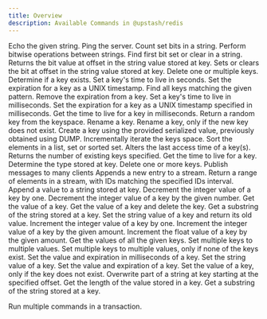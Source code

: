 ```yaml
---
title: Overview
description: Available Commands in @upstash/redis
---
```


<AccordionGroup>

<Accordion title="Auth">
<CardGroup cols={3}>

<Card title="ECHO" href="/oss/sdks/ts/redis/commands/auth/echo">
  Echo the given string.
</Card>

<Card title="PING" href="/oss/sdks/ts/redis/commands/auth/ping">
    Ping the server.
</Card>
</CardGroup>
</Accordion>
<Accordion title="Bitmap">
<CardGroup cols={3}>

<Card title="BITCOUNT" href="/oss/sdks/ts/redis/commands/bitmap/bitcount">
    Count set bits in a string.
</Card>
<Card title="BITOP" href="/oss/sdks/ts/redis/commands/bitmap/bitop">
    Perform bitwise operations between strings.
</Card>
<Card title="BITPOS" href="/oss/sdks/ts/redis/commands/bitmap/bitpos">
    Find first bit set or clear in a string.
</Card>
<Card title="GETBIT" href="/oss/sdks/ts/redis/commands/bitmap/getbit">
    Returns the bit value at offset in the string value stored at key.
</Card>
<Card title="SETBIT" href="/oss/sdks/ts/redis/commands/bitmap/setbit">
    Sets or clears the bit at offset in the string value stored at key.
</Card>
</CardGroup>
</Accordion>
<Accordion title="Generic">
<CardGroup cols={3}>
<Card title="DEL" href="/oss/sdks/ts/redis/commands/generic/del">
    Delete one or multiple keys.
</Card>
<Card title="EXISTS" href="/oss/sdks/ts/redis/commands/generic/exists">
    Determine if a key exists.
</Card>
<Card title="EXPIRE" href="/oss/sdks/ts/redis/commands/generic/expire">
    Set a key's time to live in seconds.
</Card>
<Card title="EXPIREAT" href="/oss/sdks/ts/redis/commands/generic/expireat">
    Set the expiration for a key as a UNIX timestamp.
</Card>
<Card title="KEYS" href="/oss/sdks/ts/redis/commands/generic/keys">
    Find all keys matching the given pattern.
</Card>
<Card title="PERSIST" href="/oss/sdks/ts/redis/commands/generic/persist">
    Remove the expiration from a key.
</Card>
<Card title="PEXPIRE" href="/oss/sdks/ts/redis/commands/generic/pexpire">
    Set a key's time to live in milliseconds.
</Card>
<Card title="PEXPIREAT" href="/oss/sdks/ts/redis/commands/generic/pexpireat">
    Set the expiration for a key as a UNIX timestamp specified in milliseconds.
</Card>
<Card title="PTTL" href="/oss/sdks/ts/redis/commands/generic/pttl">
    Get the time to live for a key in milliseconds.
</Card>
<Card title="RANDOMKEY" href="/oss/sdks/ts/redis/commands/generic/randomkey">
    Return a random key from the keyspace.
</Card>
<Card title="RENAME" href="/oss/sdks/ts/redis/commands/generic/rename">
    Rename a key.
</Card>
<Card title="RENAMENX" href="/oss/sdks/ts/redis/commands/generic/renamenx">
    Rename a key, only if the new key does not exist.
</Card>
<Card title="RESTORE" href="/oss/sdks/ts/redis/commands/generic/restore">
    Create a key using the provided serialized value, previously obtained using DUMP.
</Card>
<Card title="SCAN" href="/oss/sdks/ts/redis/commands/generic/scan">
    Incrementally iterate the keys space.
</Card>
<Card title="SORT" href="/oss/sdks/ts/redis/commands/generic/sort">
    Sort the elements in a list, set or sorted set.
</Card>
<Card title="TOUCh" href="/oss/sdks/ts/redis/commands/generic/touch">
    Alters the last access time of a key(s). Returns the number of existing keys specified.
</Card>
<Card title="TTL" href="/oss/sdks/ts/redis/commands/generic/ttl">
    Get the time to live for a key.
</Card>
<Card title="TYPE" href="/oss/sdks/ts/redis/commands/generic/type">
    Determine the type stored at key.
</Card>
<Card title="UNLINK" href="/oss/sdks/ts/redis/commands/generic/unlink">
    Delete one or more keys.
</Card>
</CardGroup>
</Accordion>
<Accordion title="Hash">
<CardGroup cols={3}>

<Card title="HDEL" href="/oss/sdks/ts/redis/commands/hash/hdel">

</Card>
<Card title="HEXISTS" href="/oss/sdks/ts/redis/commands/hash/hexists">

</Card>
<Card title="HGET" href="/oss/sdks/ts/redis/commands/hash/hget">

</Card>
<Card title="HGETALL" href="/oss/sdks/ts/redis/commands/hash/hgetall">

</Card>
<Card title="HINCRBY" href="/oss/sdks/ts/redis/commands/hash/hincrby">

</Card>
<Card title="HINCRBYFLOAT" href="/oss/sdks/ts/redis/commands/hash/hincrbyfloat">

</Card>
<Card title="HKEYS" href="/oss/sdks/ts/redis/commands/hash/hkeys">

</Card>
<Card title="HLEN" href="/oss/sdks/ts/redis/commands/hash/hlen">

</Card>
<Card title="HMGET" href="/oss/sdks/ts/redis/commands/hash/hmget">

</Card>
<Card title="HRANDFIELD" href="/oss/sdks/ts/redis/commands/hash/hrandfield">

</Card>
<Card title="HSCAN" href="/oss/sdks/ts/redis/commands/hash/hscan">

</Card>
<Card title="HSET" href="/oss/sdks/ts/redis/commands/hash/hset">

</Card>
<Card title="HSETNX" href="/oss/sdks/ts/redis/commands/hash/hsetnx">

</Card>
<Card title="HSTRLEN" href="/oss/sdks/ts/redis/commands/hash/hstrlen">

</Card>
<Card title="HVALS" href="/oss/sdks/ts/redis/commands/hash/hvals">
    
</Card>

</CardGroup>
</Accordion>
<Accordion title="JSON">
<CardGroup cols={3}>
<Card title="ARRAPPEND" href="oss/sdks/ts/redis/commands/json/arrappend">

</Card>
<Card title="ARRINDEX" href="oss/sdks/ts/redis/commands/json/arrindex">

</Card>
<Card title="ARRINSERT" href="oss/sdks/ts/redis/commands/json/arrinsert">

</Card>
<Card title="ARRLEN" href="oss/sdks/ts/redis/commands/json/arrlen">

</Card>
<Card title="ARRPOP" href="oss/sdks/ts/redis/commands/json/arrpop">

</Card>
<Card title="ARRTRIM" href="oss/sdks/ts/redis/commands/json/arrtrim">

</Card>
<Card title="CLEAR" href="oss/sdks/ts/redis/commands/json/clear">

</Card>
<Card title="DEL" href="oss/sdks/ts/redis/commands/json/del">

</Card>
<Card title="FORGET" href="oss/sdks/ts/redis/commands/json/forget">

</Card>
<Card title="GET" href="oss/sdks/ts/redis/commands/json/get">

</Card>
<Card title="MGET" href="oss/sdks/ts/redis/commands/json/mget">

</Card>
<Card title="NUMINCRBY" href="oss/sdks/ts/redis/commands/json/numincrby">

</Card>
<Card title="NUMMULTBY" href="oss/sdks/ts/redis/commands/json/nummultby">

</Card>
<Card title="OBJKEYS" href="oss/sdks/ts/redis/commands/json/objkeys">

</Card>
<Card title="OBJLEN" href="oss/sdks/ts/redis/commands/json/objlen">

</Card>
<Card title="SET" href="oss/sdks/ts/redis/commands/json/set">

</Card>
<Card title="STRAPPEND" href="oss/sdks/ts/redis/commands/json/strappend">

</Card>
<Card title="STRLEN" href="oss/sdks/ts/redis/commands/json/strlen">

</Card>
<Card title="TOGGLE" href="oss/sdks/ts/redis/commands/json/toggle">

</Card>
<Card title="TYPE" href="oss/sdks/ts/redis/commands/json/type">

</Card>
</CardGroup>
</Accordion>
<Accordion title="List">
<CardGroup cols={3}>

<Card title="LINDEX" href="/oss/sdks/ts/redis/commands/list/lindex">

</Card>
<Card title="LINSERT" href="/oss/sdks/ts/redis/commands/list/linsert">

</Card>
<Card title="LLEN" href="/oss/sdks/ts/redis/commands/list/llen">

</Card>
<Card title="LMOVE" href="/oss/sdks/ts/redis/commands/list/lmove">

</Card>
<Card title="LPOP" href="/oss/sdks/ts/redis/commands/list/lpop">

</Card>
<Card title="LPOS" href="/oss/sdks/ts/redis/commands/list/lpos">

</Card>
<Card title="LPUSH" href="/oss/sdks/ts/redis/commands/list/lpush">

</Card>
<Card title="LPUSHX" href="/oss/sdks/ts/redis/commands/list/lpushx">

</Card>
<Card title="LRANGE" href="/oss/sdks/ts/redis/commands/list/lrange">

</Card>
<Card title="LREM" href="/oss/sdks/ts/redis/commands/list/lrem">

</Card>
<Card title="LSET" href="/oss/sdks/ts/redis/commands/list/lset">

</Card>
<Card title="LTRIM" href="/oss/sdks/ts/redis/commands/list/ltrim">

</Card>
<Card title="RPOP" href="/oss/sdks/ts/redis/commands/list/rpop">

</Card>
<Card title="RPUSH" href="/oss/sdks/ts/redis/commands/list/rpush">

</Card>
<Card title="RPUSHX" href="/oss/sdks/ts/redis/commands/list/rpushx">

</Card>

</CardGroup>
</Accordion>
<Accordion title="PubSub">
<CardGroup cols={3}>
<Card title="PUBLISH" href="/oss/sdks/ts/redis/commands/pubsub/publish">
Publish messages to many clients
</Card>
</CardGroup>
</Accordion>
<Accordion title="Scripts">
<CardGroup cols={3}>

<Card title="EVAL" href="/oss/sdks/ts/redis/commands/scripts/eval">

</Card>
<Card title="EVELSHA" href="/oss/sdks/ts/redis/commands/scripts/evalsha">

</Card>
<Card title="SCRIPT EXISTS" href="/oss/sdks/ts/redis/commands/scripts/script_exists">

</Card>
<Card title="SCRIPT FLUSH" href="/oss/sdks/ts/redis/commands/scripts/script_flush">

</Card>
<Card title="SCRIPT LOAD" href="/oss/sdks/ts/redis/commands/scripts/script_load">

</Card>

</CardGroup>
</Accordion>
<Accordion title="Server">
<CardGroup cols={3}>
<Card title="DBSIZE" href="/oss/sdks/ts/redis/commands/server/dbsize">

</Card>
<Card title="FLUSHALL" href="/oss/sdks/ts/redis/commands/server/flushall">

</Card>
<Card title="FLUSHDB" href="/oss/sdks/ts/redis/commands/server/flushdb">

</Card>
</CardGroup>
</Accordion>
<Accordion title="Set">
<CardGroup cols={3}>
<Card title="SADD" href="/oss/sdks/ts/redis/commands/set/sadd">

</Card>
<Card title="SCARD" href="/oss/sdks/ts/redis/commands/set/scard">

</Card>
<Card title="SDIFF" href="/oss/sdks/ts/redis/commands/set/sdiff">

</Card>
<Card title="SDIFFSTORE" href="/oss/sdks/ts/redis/commands/set/sdiffstore">

</Card>
<Card title="SINTER" href="/oss/sdks/ts/redis/commands/set/sinter">

</Card>
<Card title="SINTERSTORE" href="/oss/sdks/ts/redis/commands/set/sinterstore">

</Card>
<Card title="SISMEMBER" href="/oss/sdks/ts/redis/commands/set/sismember">

</Card>
<Card title="SMEMBERS" href="/oss/sdks/ts/redis/commands/set/smembers">

</Card>
<Card title="SMISMEMBER" href="/oss/sdks/ts/redis/commands/set/smismember">

</Card>
<Card title="SMOVE" href="/oss/sdks/ts/redis/commands/set/smove">

</Card>
<Card title="SPOP" href="/oss/sdks/ts/redis/commands/set/spop">

</Card>
<Card title="SRANDMEMBER" href="/oss/sdks/ts/redis/commands/set/srandmember">

</Card>
<Card title="SREM" href="/oss/sdks/ts/redis/commands/set/srem">

</Card>
<Card title="SSCAN" href="/oss/sdks/ts/redis/commands/set/sscan">

</Card>
<Card title="SUNION" href="/oss/sdks/ts/redis/commands/set/sunion">

</Card>
<Card title="SUNIONSTORE" href="/oss/sdks/ts/redis/commands/set/sunionstore">

</Card>
</CardGroup>
</Accordion>
<Accordion title="Sorted Set">
<CardGroup cols={3}>
<Card title="ZADD" href="/oss/sdks/ts/redis/commands/zset/zadd">

</Card>
<Card title="ZCARD" href="/oss/sdks/ts/redis/commands/zset/zcard">

</Card>
<Card title="ZCOUNT" href="/oss/sdks/ts/redis/commands/zset/zcount">

</Card>
<Card title="ZDIFFSTORE" href="/oss/sdks/ts/redis/commands/zset/zdiffstore">

</Card>
<Card title="ZINCRBY" href="/oss/sdks/ts/redis/commands/zset/zincrby">

</Card>
<Card title="ZINTERSTORE" href="/oss/sdks/ts/redis/commands/zset/zinterstore">

</Card>
<Card title="ZLEXCOUNT" href="/oss/sdks/ts/redis/commands/zset/zlexcount">

</Card>
<Card title="ZMSCORE" href="/oss/sdks/ts/redis/commands/zset/zmscore">

</Card>
<Card title="ZPOPMAX" href="/oss/sdks/ts/redis/commands/zset/zpopmax">

</Card>
<Card title="ZPOPMIN" href="/oss/sdks/ts/redis/commands/zset/zpopmin">

</Card>
<Card title="ZRANGE" href="/oss/sdks/ts/redis/commands/zset/zrange">

</Card>
<Card title="ZRANK" href="/oss/sdks/ts/redis/commands/zset/zrank">

</Card>
<Card title="ZREM" href="/oss/sdks/ts/redis/commands/zset/zrem">

</Card>
<Card title="ZREMRANGEBYLEX" href="/oss/sdks/ts/redis/commands/zset/zremrangebylex">

</Card>
<Card title="ZREMRANGEBYRANK" href="/oss/sdks/ts/redis/commands/zset/zremrangebyrank">

</Card>
<Card title="ZREMRANGEBYSCORE" href="/oss/sdks/ts/redis/commands/zset/zremrangebyscore">

</Card>
<Card title="ZREVRANK" href="/oss/sdks/ts/redis/commands/zset/zrevrank">

</Card>
<Card title="ZSCAN" href="/oss/sdks/ts/redis/commands/zset/zscan">

</Card>
<Card title="ZSCORE" href="/oss/sdks/ts/redis/commands/zset/zscore">

</Card>
<Card title="ZUNIONSTORE" href="/oss/sdks/ts/redis/commands/zset/zunionstore">

</Card>
</CardGroup>
</Accordion>
<Accordion title="Stream">
<CardGroup cols={3}>

<Card title="XADD" href="/oss/sdks/ts/redis/commands/stream/xadd">
  Appends a new entry to a stream.
</Card>
<Card title="XRANGE" href="/oss/sdks/ts/redis/commands/stream/xrange">
  Return a range of elements in a stream, with IDs matching the specified IDs interval.
</Card>
</CardGroup>
</Accordion>
<Accordion title="String">

<CardGroup cols={3}>

<Card title="APPEND" href="/oss/sdks/ts/redis/commands/string/append">
  Append a value to a string stored at key.
</Card>
<Card title="DECR" href="/oss/sdks/ts/redis/commands/string/decr">
  Decrement the integer value of a key by one.
</Card>
<Card title="DECRBY" href="/oss/sdks/ts/redis/commands/string/decrby">
  Decrement the integer value of a key by the given number.
</Card>
<Card title="GET" href="/oss/sdks/ts/redis/commands/string/get">
  Get the value of a key.
</Card>
<Card title="GETDEL" href="/oss/sdks/ts/redis/commands/string/getdel">
  Get the value of a key and delete the key.
</Card>
<Card title="GETRANGE" href="/oss/sdks/ts/redis/commands/string/getrange">
  Get a substring of the string stored at a key.
</Card>
<Card title="GETSET" href="/oss/sdks/ts/redis/commands/string/getset">
  Set the string value of a key and return its old value.
</Card>
<Card title="INCR" href="/oss/sdks/ts/redis/commands/string/incr">
  Increment the integer value of a key by one.
</Card>
<Card title="INCRBY" href="/oss/sdks/ts/redis/commands/string/incrby">
  Increment the integer value of a key by the given amount.
</Card>
<Card title="INCRBYFLOAT" href="/oss/sdks/ts/redis/commands/string/incrbyfloat">
  Increment the float value of a key by the given amount.
</Card>
<Card title="MGET" href="/oss/sdks/ts/redis/commands/string/mget">
  Get the values of all the given keys.
</Card>
<Card title="MSET" href="/oss/sdks/ts/redis/commands/string/mset">
  Set multiple keys to multiple values.
</Card>
<Card title="MSETNX" href="/oss/sdks/ts/redis/commands/string/msetnx">
  Set multiple keys to multiple values, only if none of the keys exist.
</Card>
<Card title="PSETEX" href="/oss/sdks/ts/redis/commands/string/psetex">
  Set the value and expiration in milliseconds of a key.
</Card>
<Card title="SET" href="/oss/sdks/ts/redis/commands/string/set">
  Set the string value of a key.
</Card>
<Card title="SETEX" href="/oss/sdks/ts/redis/commands/string/setex">
  Set the value and expiration of a key.
</Card>
<Card title="SETNX" href="/oss/sdks/ts/redis/commands/string/setnx">
  Set the value of a key, only if the key does not exist.
</Card>
<Card title="SETRANGE" href="/oss/sdks/ts/redis/commands/string/setrange">
  Overwrite part of a string at key starting at the specified offset.
</Card>
<Card title="STRLEN" href="/oss/sdks/ts/redis/commands/string/strlen">
  Get the length of the value stored in a key.
</Card>
<Card title="SUBSTR" href="/oss/sdks/ts/redis/commands/string/substr">
  Get a substring of the string stored at a key.
</Card>

</CardGroup></Accordion>
<Accordion title="Transactions">
<Card title="TRANSACTION" href="/oss/sdks/ts/redis/commands/transaction">
  Run multiple commands in a transaction.
</Card>
</Accordion>
</AccordionGroup>
